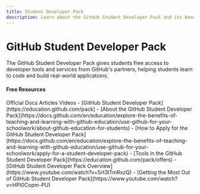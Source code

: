 ```yaml
---
title: Student Developer Pack
description: Learn about the GitHub Student Developer Pack and its benefits
---
```

# GitHub Student Developer Pack

The GitHub Student Developer Pack gives students free access to developer tools and services from GitHub's partners, helping students learn to code and build real-world applications.

#### Free Resources

<Tabs defaultValue="official">
<TabsList>
<TabsTrigger value="official">Official Docs</TabsTrigger>
<TabsTrigger value="article">Articles</TabsTrigger>
<TabsTrigger value="video">Videos</TabsTrigger>
</TabsList>

<TabsContent value="official">
<Note type="note" title="official">
- [GitHub Student Developer Pack](https://education.github.com/pack)
- [About the GitHub Student Developer Pack](https://docs.github.com/en/education/explore-the-benefits-of-teaching-and-learning-with-github-education/use-github-for-your-schoolwork/about-github-education-for-students)
</Note>
</TabsContent>
<TabsContent value="article">
<Note type="note" title="article">
- [How to Apply for the GitHub Student Developer Pack](https://docs.github.com/en/education/explore-the-benefits-of-teaching-and-learning-with-github-education/use-github-for-your-schoolwork/apply-for-a-student-developer-pack)
- [Tools in the GitHub Student Developer Pack](https://education.github.com/pack/offers)
</Note>
</TabsContent>
<TabsContent value="video">
<Note type="note" title="video">
- [GitHub Student Developer Pack Overview](https://www.youtube.com/watch?v=Srt3lTmRxzQ)
- [Getting the Most Out of GitHub Student Developer Pack](https://www.youtube.com/watch?v=HPI0Copm-PU)
</Note>
</TabsContent>
</Tabs>
